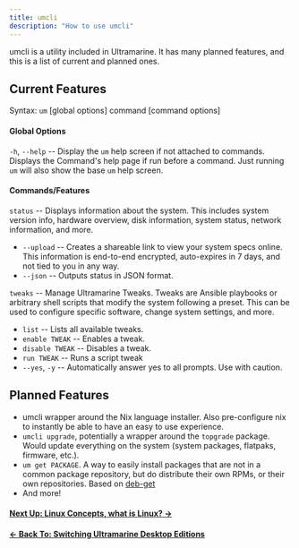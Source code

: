 ```yaml
---
title: umcli
description: "How to use umcli"
---
```



umcli is a utility included in Ultramarine. It has many planned features, and this is a list of current and planned ones.

## Current Features

Syntax: `um` [global options] command [command options]

#### Global Options

`-h`, `--help` -- Display the `um` help screen if not attached to commands. Displays the Command's help page if run before a command. Just running `um` will also show the base `um` help screen.

#### Commands/Features

`status` -- Displays information about the system. This includes system version info, hardware overview, disk information, system status, network information, and more.

- `--upload` -- Creates a shareable link to view your system specs online. This information is end-to-end encrypted, auto-expires in 7 days, and not tied to you in any way.
- `--json` -- Outputs status in JSON format.

`tweaks` -- Manage Ultramarine Tweaks. Tweaks are Ansible playbooks or arbitrary shell scripts that modify the system following a preset. This can be used to configure specific software, change system settings, and more.

- `list` -- Lists all available tweaks.
- `enable TWEAK` -- Enables a tweak.
- `disable TWEAK` -- Disables a tweak.
- `run TWEAK` -- Runs a script tweak
- `--yes`, `-y` -- Automatically answer yes to all prompts. Use with caution.

## Planned Features

- umcli wrapper around the Nix language installer. Also pre-configure nix to instantly be able to have an easy to use experience.
- `umcli upgrade`, potentially a wrapper around the `topgrade` package. Would update everything on the system (system packages, flatpaks, firmware, etc.).
- `um get PACKAGE`. A way to easily install packages that are not in a common package repository, but do distribute their own RPMs, or their own repositories. Based on [deb-get](https://github.com/wimpysworld/deb-get)
- And more!

#### [Next Up: Linux Concepts, what is Linux? →](/en/linux/overview)

#### [← Back To: Switching Ultramarine Desktop Editions](/en/usage/hop)
